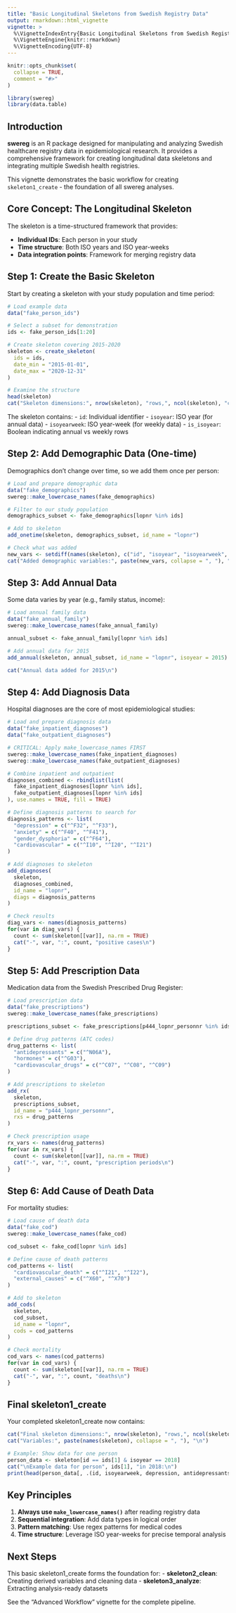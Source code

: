 ```yaml
---
title: "Basic Longitudinal Skeletons from Swedish Registry Data"
output: rmarkdown::html_vignette
vignette: >
  %\VignetteIndexEntry{Basic Longitudinal Skeletons from Swedish Registry Data}
  %\VignetteEngine{knitr::rmarkdown}
  %\VignetteEncoding{UTF-8}
---
```


```r
knitr::opts_chunk$set(
  collapse = TRUE,
  comment = "#>"
)
```

```r
library(swereg)
library(data.table)
```

## Introduction

**swereg** is an R package designed for manipulating and analyzing Swedish healthcare registry data in epidemiological research. It provides a comprehensive framework for creating longitudinal data skeletons and integrating multiple Swedish health registries.

This vignette demonstrates the basic workflow for creating `skeleton1_create` - the foundation of all swereg analyses.

## Core Concept: The Longitudinal Skeleton

The skeleton is a time-structured framework that provides:

- **Individual IDs**: Each person in your study
- **Time structure**: Both ISO years and ISO year-weeks 
- **Data integration points**: Framework for merging registry data

## Step 1: Create the Basic Skeleton

Start by creating a skeleton with your study population and time period:

```r
# Load example data
data("fake_person_ids")

# Select a subset for demonstration
ids <- fake_person_ids[1:20]

# Create skeleton covering 2015-2020
skeleton <- create_skeleton(
  ids = ids,
  date_min = "2015-01-01",
  date_max = "2020-12-31"
)

# Examine the structure
head(skeleton)
cat("Skeleton dimensions:", nrow(skeleton), "rows,", ncol(skeleton), "columns\n")
```

The skeleton contains:
- `id`: Individual identifier
- `isoyear`: ISO year (for annual data)
- `isoyearweek`: ISO year-week (for weekly data)
- `is_isoyear`: Boolean indicating annual vs weekly rows

## Step 2: Add Demographic Data (One-time)

Demographics don't change over time, so we add them once per person:

```r
# Load and prepare demographic data
data("fake_demographics")
swereg::make_lowercase_names(fake_demographics)

# Filter to our study population
demographics_subset <- fake_demographics[lopnr %in% ids]

# Add to skeleton
add_onetime(skeleton, demographics_subset, id_name = "lopnr")

# Check what was added
new_vars <- setdiff(names(skeleton), c("id", "isoyear", "isoyearweek", "is_isoyear"))
cat("Added demographic variables:", paste(new_vars, collapse = ", "), "\n")
```

## Step 3: Add Annual Data

Some data varies by year (e.g., family status, income):

```r
# Load annual family data
data("fake_annual_family")
swereg::make_lowercase_names(fake_annual_family)

annual_subset <- fake_annual_family[lopnr %in% ids]

# Add annual data for 2015
add_annual(skeleton, annual_subset, id_name = "lopnr", isoyear = 2015)

cat("Annual data added for 2015\n")
```

## Step 4: Add Diagnosis Data

Hospital diagnoses are the core of most epidemiological studies:

```r
# Load and prepare diagnosis data
data("fake_inpatient_diagnoses")
data("fake_outpatient_diagnoses")

# CRITICAL: Apply make_lowercase_names FIRST
swereg::make_lowercase_names(fake_inpatient_diagnoses)
swereg::make_lowercase_names(fake_outpatient_diagnoses)

# Combine inpatient and outpatient
diagnoses_combined <- rbindlist(list(
  fake_inpatient_diagnoses[lopnr %in% ids],
  fake_outpatient_diagnoses[lopnr %in% ids]
), use.names = TRUE, fill = TRUE)

# Define diagnosis patterns to search for
diagnosis_patterns <- list(
  "depression" = c("^F32", "^F33"),
  "anxiety" = c("^F40", "^F41"), 
  "gender_dysphoria" = c("^F64"),
  "cardiovascular" = c("^I10", "^I20", "^I21")
)

# Add diagnoses to skeleton
add_diagnoses(
  skeleton,
  diagnoses_combined,
  id_name = "lopnr",
  diags = diagnosis_patterns
)

# Check results
diag_vars <- names(diagnosis_patterns)
for(var in diag_vars) {
  count <- sum(skeleton[[var]], na.rm = TRUE)
  cat("-", var, ":", count, "positive cases\n")
}
```

## Step 5: Add Prescription Data

Medication data from the Swedish Prescribed Drug Register:

```r
# Load prescription data
data("fake_prescriptions")
swereg::make_lowercase_names(fake_prescriptions)

prescriptions_subset <- fake_prescriptions[p444_lopnr_personnr %in% ids]

# Define drug patterns (ATC codes)
drug_patterns <- list(
  "antidepressants" = c("^N06A"),
  "hormones" = c("^G03"),
  "cardiovascular_drugs" = c("^C07", "^C08", "^C09")
)

# Add prescriptions to skeleton
add_rx(
  skeleton,
  prescriptions_subset,
  id_name = "p444_lopnr_personnr",
  rxs = drug_patterns
)

# Check prescription usage
rx_vars <- names(drug_patterns)
for(var in rx_vars) {
  count <- sum(skeleton[[var]], na.rm = TRUE)
  cat("-", var, ":", count, "prescription periods\n")
}
```

## Step 6: Add Cause of Death Data

For mortality studies:

```r
# Load cause of death data
data("fake_cod")
swereg::make_lowercase_names(fake_cod)

cod_subset <- fake_cod[lopnr %in% ids]

# Define cause of death patterns
cod_patterns <- list(
  "cardiovascular_death" = c("^I21", "^I22"),
  "external_causes" = c("^X60", "^X70")
)

# Add to skeleton
add_cods(
  skeleton,
  cod_subset,
  id_name = "lopnr",
  cods = cod_patterns
)

# Check mortality
cod_vars <- names(cod_patterns)
for(var in cod_vars) {
  count <- sum(skeleton[[var]], na.rm = TRUE)
  cat("-", var, ":", count, "deaths\n")
}
```

## Final skeleton1_create

Your completed skeleton1_create now contains:

```r
cat("Final skeleton dimensions:", nrow(skeleton), "rows,", ncol(skeleton), "columns\n")
cat("Variables:", paste(names(skeleton), collapse = ", "), "\n")

# Example: Show data for one person
person_data <- skeleton[id == ids[1] & isoyear == 2018]
cat("\nExample data for person", ids[1], "in 2018:\n")
print(head(person_data[, .(id, isoyearweek, depression, antidepressants, cardiovascular)]))
```

## Key Principles

1. **Always use `make_lowercase_names()`** after reading registry data
2. **Sequential integration**: Add data types in logical order
3. **Pattern matching**: Use regex patterns for medical codes
4. **Time structure**: Leverage ISO year-weeks for precise temporal analysis

## Next Steps

This basic skeleton1_create forms the foundation for:
- **skeleton2_clean**: Creating derived variables and cleaning data
- **skeleton3_analyze**: Extracting analysis-ready datasets

See the "Advanced Workflow" vignette for the complete pipeline.
